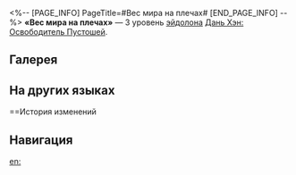 <%-- [PAGE_INFO]
PageTitle=#Вес мира на плечах#
[END_PAGE_INFO] --%>
{{Эйдолон Инфобокс
|Название         = Вес мира на плечах
|Изображение      = Эйдолон Вес мира на плечах.png
|Персонаж         = Дань Хэн Освободитель Пустошей
|Уровень          = 3
|Длительность     = 
|Описание         = Уровень сверхспособности повышается на 2, максимальный уровень - 15. Уровень базовой атаки повышается на 1, максимальный уровень - 10.
|Свойство1        = 
|Масштабирование1 = 
}}
'''«Вес мира на плечах»''' — 3 уровень [[эйдолон]]а [[Дань Хэн: Освободитель Пустошей]].

==Галерея==
{{Галерея|position=left|captionalign=center
|Персонаж Дань Хэн Освободитель Пустошей Эйдолон 3.png|Осколок Эйдолона
}}

==На других языках==
{{На других языках
|en   = Bear Weight of Worlds
|zhs  = 日月山河的托付
|zht  = 日月山河的託付
|ja   = {{Rubi|山河|さんが}}より{{Rubi|託|たく}}されしもの
|ko   = 해와 달, 산과 강의 부탁
|es   = Legado de la creación
|fr   = Berceau des mondes
|ru   = Вес мира на плечах
|th   = Bear Weight of Worlds
|vi   = Phó Thác Của Nhật Nguyệt Sơn Hà
|de   = Erbe von Sonne, Mond und Erde
|id   = Bear Weight of Worlds
|pt   = Suporte o Peso dos Mundos
}}

==История изменений
{{История изменений|3.6}}

==Навигация==
{{Навык Навбокс|Дань Хэн Освободитель Пустошей}}

[[en:]]